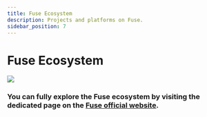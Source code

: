 ```yaml
---
title: Fuse Ecosystem
description: Projects and platforms on Fuse.
sidebar_position: 7
---
```


# Fuse Ecosystem

![](/img/Screenshot-2023-05-11.png)

### You can fully explore the Fuse ecosystem by visiting the dedicated page on the [Fuse official website](https://fuse.io/ecosystem).

